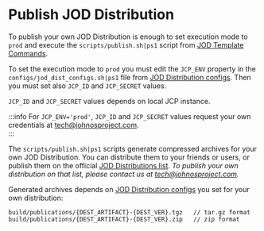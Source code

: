 # Publish JOD Distribution

To publish your own JOD Distribution is enough to set execution mode to ```prod``` and execute the ```scripts/publish.sh|ps1``` script from [JOD Template Commands](https://bitbucket.org/johnosproject_shared/com.robypomper.josp.jod.template/src/develop/docs/tmpl/tmpl.md).

To set the execution mode to ```prod``` you must edit the ```JCP_ENV``` property in the ```configs/jod_dist_configs.sh|ps1``` file from [JOD Distribution configs](configuration/distribution_configs). Then you must set also ```JCP_ID``` and ```JCP_SECRET``` values.<br/>

```JCP_ID``` and ```JCP_SECRET``` values depends on local JCP instance.<br/>

:::info For ```JCP_ENV='prod'```, ```JCP_ID``` and ```JCP_SECRET``` values request your own credentials at [tech@johnosproject.com](mailto:tech@johnosproject.com).<br/>
:::

The ```scripts/publish.sh|ps1``` scripts generate compressed archives for your own JOD Distribution. You can distribute them to your friends or users, or publish them on the official [JOD Distributions list](/references/jod_dists/). *To publish your own distribution on that list, please contact us at [tech@johnosproject.com](mailto:tech@johnosproject.com).*

Generated archives depends on [JOD Distribution configs](configuration/distribution_configs) you set for your own distribution:

```shell
build/publications/{DEST_ARTIFACT}-{DEST_VER}.tgz   // tar.gz format
build/publications/{DEST_ARTIFACT}-{DEST_VER}.zip   // zip format
```
